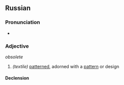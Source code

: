 {{also|бранный}}
==Russian==

===Pronunciation===
* {{ru-IPA|бра́ный}}

===Adjective===
{{ru-adj|бра́ный}} ''obsolete''

# ''(textile)'' [[pattern]]ed, adorned with a [[pattern]] or design

====Declension====
{{ru-decl-adj|бра́ный}}